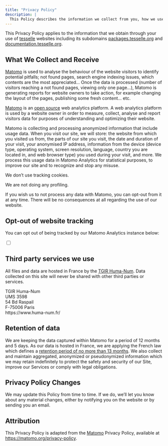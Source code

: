 ```yaml
---
title: "Privacy Policy"
description: |
  This Policy describes the information we collect from you, how we use that information and our legal basis for doing so. It also covers whether and how that information may be shared and your rights and choices regarding the information you provide to us.
---
```


This Privacy Policy applies to the information that we obtain through your use of [tesselle](https://www.tesselle.org) websites including its subdomains [packages.tesselle.org](https://packages.tesselle.org) and [documentation.tesselle.org](https://documentation.tesselle.org).

## What We Collect and Receive

[Matomo](https://matomo.org) is used to analyse the behaviour of the website visitors to identify potential pitfalls; not found pages, search engine indexing issues, which contents are the most appreciated... Once the data is processed (number of visitors reaching a not found pages, viewing only one page...), Matomo is generating reports for website owners to take action, for example changing the layout of the pages, publishing some fresh content... etc.

<aside>
[Matomo](https://matomo.org) is an [open source](https://en.wikipedia.org/wiki/Open-source_software) web analytics platform. A web analytics platform is used by a website owner in order to measure, collect, analyse and report visitors data for purposes of understanding and optimizing their website.
</aside>

Matomo is collecting and processing anonymized information that include usage data. When you visit our site, we will store: the website from which you visited us from, the parts of our site you visit, the date and duration of your visit, your anonymised IP address, information from the device (device type, operating system, screen resolution, language, country you are located in, and web browser type) you used during your visit, and more. We process this usage data in Matomo Analytics for statistical purposes, to improve our site and to recognize and stop any misuse.

We don't use tracking cookies.

We are not doing any profiling.

If you wish us to not process any data with Matomo, you can opt-out from it at any time. There will be no consequences at all regarding the use of our website.

## Opt-out of website tracking

You can opt out of being tracked by our Matomo Analytics instance below:

<div id="optout-form">
  <p>
    <input type="checkbox" id="optout" />
    <label for="optout"><strong></strong></label>
  </p>
</div>
<script>
document.addEventListener("DOMContentLoaded", function(event) {
  function setOptOutText(element) {
    _paq.push([function() {
      element.checked = !this.isUserOptedOut();
      document.querySelector('label[for=optout] strong').innerText = this.isUserOptedOut()
        ? 'You are currently opted out. Click here to opt in.'
        : 'You are currently opted in. Click here to opt out.';
    }]);
  }

  var optOut = document.getElementById("optout");
  optOut.addEventListener("click", function() {
    if (this.checked) {
      _paq.push(['forgetUserOptOut']);
    } else {
      _paq.push(['optUserOut']);
    }
    setOptOutText(optOut);
  });
  setOptOutText(optOut);
});
</script>

## Third party services we use

All files and data are hosted in France by the [TGIR Huma-Num](https://www.huma-num.fr). Data collected on this site will never be shared with other third parties or services.

<aside>
TGIR Huma-Num<br>
UMS 3598<br>
54 Bd Raspail<br>
F-75006 Paris<br>
https://www.huma-num.fr/<br>
</aside>

## Retention of data

We are keeping the data captured within Matomo for a period of 12 months and 5 days. As our data is hosted in France, we are applying the French law which defines a [retention period of no more than 13 months](https://www.cnil.fr/fr/cookies-traceurs-que-dit-la-loi). We also collect and maintain aggregated, anonymized or pseudonymized information which we may retain indefinitely to protect the safety and security of our Site, improve our Services or comply with legal obligations.

## Privacy Policy Changes

We may update this Policy from time to time. If we do, we'll let you know about any material changes, either by notifying you on the website or by sending you an email. 

## Attribution {.appendix}

This Privacy Policy is adapted from the [Matomo](https://matomo.org) Privacy Policy, available at [https://matomo.org/privacy-policy](https://matomo.org/privacy-policy).
